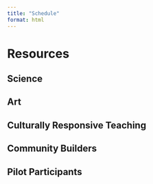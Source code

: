 ```yaml
---
title: "Schedule"
format: html
---
```


# Resources

## Science

## Art

## Culturally Responsive Teaching 

## Community Builders

## Pilot Participants



